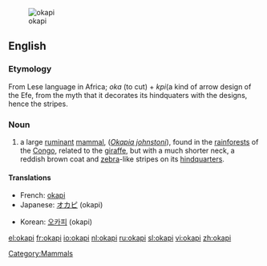 [[Image:Okapi2.jpg|thumb|okapi]]
==English==

===Etymology===
From Lese language in Africa; ''oka'' (to cut) + ''kpi''(a kind of arrow design of the Efe, from the myth that it decorates its hindquaters with the designs, hence the stripes.

===Noun===
{{wikipedia}}
{{en-noun}}
# a large [[ruminant]] [[mammal]], (''[[Okapia johnstoni]]''), found in the [[rainforest]]s of the [[Congo]], related to the [[giraffe]], but with a much shorter neck, a reddish brown coat and [[zebra]]-like stripes on its [[hindquarters]].

====Translations====
{{top}}
*French: [[okapi]] {{m}}
*Japanese: [[オカピ]] (okapi)
{{mid}}
*Korean: [[오카피]] (okapi)
{{bottom}}

[[Category:Mammals]]

[[el:okapi]]
[[fr:okapi]]
[[io:okapi]]
[[nl:okapi]]
[[ru:okapi]]
[[sl:okapi]]
[[vi:okapi]]
[[zh:okapi]]